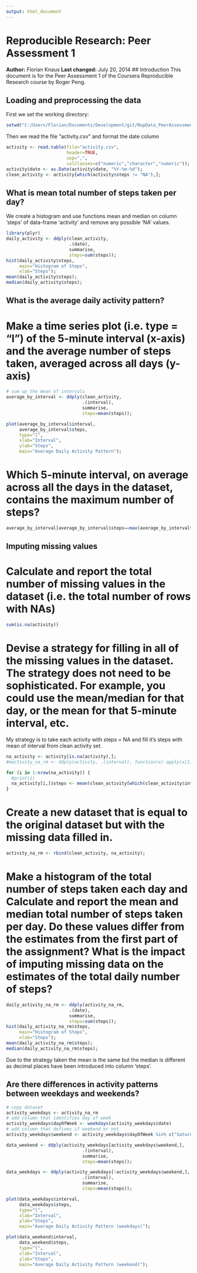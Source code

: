 ```yaml
---
output: html_document
---
```

# Reproducible Research: Peer Assessment 1
**Author:** Florian Knaus
**Last changed:** July 20, 2014
## Introduction
This document is for the Peer Assessment 1 of the Coursera Reproducible Research course by Roger Peng.


## Loading and preprocessing the data
First we set the working directory:
```r
setwd("C:/Users/Florian/Documents/Development/git/RepData_PeerAssessment1");
```
Then we read the file "activity.csv" and format the date column
```r
activity <- read.table(file="activity.csv", 
                       header=TRUE,
                       sep=",",
                       colClasses=c("numeric","character","numeric"));
activity$date <- as.Date(activity$date, "%Y-%m-%d");
clean_activity <- activity[which(activity$steps != "NA"),];
```


## What is mean total number of steps taken per day?
We create a histogram and use functions mean and median on column 'steps' of data-frame 'activity' and remove any possible 'NA' values.
```r
library(plyr)
daily_activity <- ddply(clean_activity, 
                        .(date), 
                        summarise, 
                        steps=sum(steps));
hist(daily_activity$steps,
     main="Histogram of Steps", 
     xlab="Steps");
mean(daily_activity$steps);
median(daily_activity$steps);
```


## What is the average daily activity pattern?

# Make a time series plot (i.e. type = "l") of the 5-minute interval (x-axis) and the average number of steps taken, averaged across all days (y-axis)
```r
# sum up the mean of intervals
average_by_interval <- ddply(clean_activity, 
                             .(interval), 
                             summarise, 
                             steps=mean(steps));

plot(average_by_interval$interval, 
     average_by_interval$steps, 
     type="l",
     xlab="Interval",
     ylab="Steps",
     main="Average Daily Activity Pattern");
```

# Which 5-minute interval, on average across all the days in the dataset, contains the maximum number of steps?
```r
average_by_interval[average_by_interval$steps==max(average_by_interval$steps),]
```


## Imputing missing values

# Calculate and report the total number of missing values in the dataset (i.e. the total number of rows with NAs)
```r
sum(is.na(activity))
```

# Devise a strategy for filling in all of the missing values in the dataset. The strategy does not need to be sophisticated. For example, you could use the mean/median for that day, or the mean for that 5-minute interval, etc.

My strategy is to take each activity with steps = NA and fill it's steps with mean of interval from clean activity set.

```r
na_activity <- activity[is.na(activity),];
#mactivity_na_rm <- ddply(activity, .(interval), function(x) apply(x[1], 2, mean))

for (i in 1:nrow(na_activity)) {
  #print(i)
  na_activity[i,]$steps <- mean(clean_activity[which(clean_activity$interval == na_activity[i,]$interval),]$steps);
}
```

# Create a new dataset that is equal to the original dataset but with the missing data filled in.

```r
activity_na_rm <- rbind(clean_activity, na_activity);
```

# Make a histogram of the total number of steps taken each day and Calculate and report the mean and median total number of steps taken per day. Do these values differ from the estimates from the first part of the assignment? What is the impact of imputing missing data on the estimates of the total daily number of steps?

```r
daily_activity_na_rm <- ddply(activity_na_rm, 
                        .(date), 
                        summarise, 
                        steps=sum(steps));
hist(daily_activity_na_rm$steps,
     main="Histogram of Steps", 
     xlab="Steps");
mean(daily_activity_na_rm$steps);
median(daily_activity_na_rm$steps);
```

Due to the strategy taken the mean is the same but the median is different as decimal places have been introduced into column 'steps'.

## Are there differences in activity patterns between weekdays and weekends?
```r
# copy dataset
activity_weekdays <- activity_na_rm
# add column that identifies day of week
activity_weekdays$dayOfWeek <- weekdays(activity_weekdays$date)
# add column that defines if weekend or not
activity_weekdays$weekend <- activity_weekdays$dayOfWeek %in% c("Saturday", "Sunday")

data_weekend <- ddply(activity_weekdays[activity_weekdays$weekend,], 
                             .(interval), 
                             summarise, 
                             steps=mean(steps));

data_weekdays <- ddply(activity_weekdays[!activity_weekdays$weekend,], 
                             .(interval), 
                             summarise, 
                             steps=mean(steps));

plot(data_weekdays$interval, 
     data_weekdays$steps, 
     type="l",
     xlab="Interval",
     ylab="Steps",
     main="Average Daily Activity Pattern (weekdays)");

plot(data_weekend$interval, 
     data_weekend$steps, 
     type="l",
     xlab="Interval",
     ylab="Steps",
     main="Average Daily Activity Pattern (weekend)");

```
